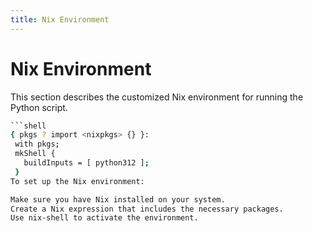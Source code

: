 ```yaml
---
title: Nix Environment
---
```


# Nix Environment

This section describes the customized Nix environment for running the Python script.

```sh
```shell
{ pkgs ? import <nixpkgs> {} }:
 with pkgs;
 mkShell {
   buildInputs = [ python312 ];
 }
To set up the Nix environment:

Make sure you have Nix installed on your system.
Create a Nix expression that includes the necessary packages.
Use nix-shell to activate the environment.